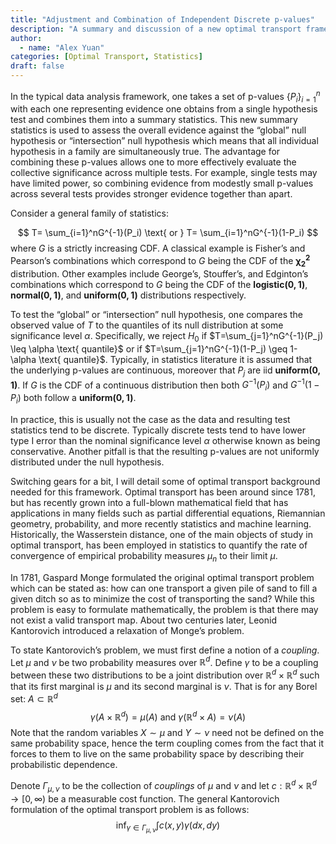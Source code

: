 ```yaml
---
title: "Adjustment and Combination of Independent Discrete p-values"
description: "A summary and discussion of a new optimal transport framework for combining discrete p-values proposed by Gonzalo Contador and Zheyang Wu."
author:
  - name: "Alex Yuan"
categories: [Optimal Transport, Statistics]
draft: false
---
```

In the typical data analysis framework, one takes a set of p-values $\{P_i\}_{i=1}^n$ with each one representing evidence one obtains from a single hypothesis test and combines them into a summary statistics. This new summary statistics is used to assess the overall evidence against the "global" null hypothesis or "intersection" null hypothesis which means that all individual hypothesis in a family are simultaneously true. The advantage for combining these p-values allows one to more effectively evaluate the collective significance across multiple tests. For example, single tests may have limited power, so combining evidence from modestly small p-values across several tests provides stronger evidence together than apart. 

Consider a general family of statistics:

$$
T= \sum_{i=1}^nG^{-1}(P_i) \text{  or  }  T= \sum_{i=1}^nG^{-1}(1-P_i)
$$
where $G$ is a strictly increasing CDF. A classical example is Fisher's and Pearson's combinations which correspond to $G$ being the CDF of the $\mathbf{\chi^2_2}$ distribution. Other examples include George's, Stouffer's, and Edginton's combinations which correspond to $G$ being the CDF of the **logistic$(0,1)$**, **normal$(0,1)$**, and **uniform$(0,1)$** distributions respectively. 

To test the "global" or "intersection" null hypothesis, one compares the observed value of $T$ to the quantiles of its null distribution at some significance level $\alpha$. Specifically, we reject $H_0$ if $T=\sum_{j=1}^nG^{-1}(P_j) \leq \alpha \text{ quantile}$ or if $T=\sum_{j=1}^nG^{-1}(1-P_j) \geq 1- \alpha \text{ quantile}$. Typically, in statistics literature it is assumed that the underlying p-values are continuous, moreover that $P_j$ are iid **uniform$(0,1)$**. If $G$ is the CDF of a continuous distribution then both $G^{-1}(P_i)$ and $G^{-1}(1-P_i)$ both follow a **uniform$(0,1)$**. 

In practice, this is usually not the case as the data and resulting test statistics tend to be discrete. Typically discrete tests tend to have lower type I error than the nominal significance level $\alpha$ otherwise known as being conservative. Another pitfall is that the resulting p-values are not uniformly distributed under the null hypothesis. 

Switching gears for a bit, I will detail some of optimal transport background needed for this framework. Optimal transport has been around since 1781, but has recently grown into a full-blown mathematical field that has applications in many fields such as partial differential equations, Riemannian geometry, probability, and more recently statistics and machine learning. Historically, the Wasserstein distance, one of the main objects of study in optimal transport, has been employed in statistics to quantify the rate of convergence of empirical probability measures $\mu_n$ to their limit $\mu$.

In 1781, Gaspard Monge formulated the original optimal transport problem which can be stated as: how can one transport a given pile of sand to fill a given ditch so as to minimize the cost of transporting the sand? While this problem is easy to formulate mathematically, the problem is that there may not exist a valid transport map. About two centuries later, Leonid Kantorovich introduced a relaxation of Monge's problem.

To state Kantorovich's problem, we must first define a notion of a *coupling*. Let $\mu$ and $\nu$ be two probability measures over $\mathbb{R}^d$. Define $\gamma$ to be a coupling between these two distributions to be a joint distribution over $\mathbb{R}^d \times \mathbb{R}^d$ such that its first marginal is $\mu$ and its second marginal is $\nu$. That is for any Borel set: $A \subset \mathbb{R}^d$ $$\gamma(A \times \mathbb{R}^d) =\mu(A) \text{ and } \gamma(\mathbb{R}^d \times A) = \nu(A)$$
Note that the random variables $X \sim \mu$ and $Y \sim \nu$ need not be defined on the same probability space, hence the term coupling comes from the fact that it forces to them to live on the same probability space by describing their probabilistic dependence.

Denote $\Gamma_{\mu,\nu}$ to be the collection of *couplings* of $\mu$ and $\nu$ and let $c: \mathbb{R}^d \times \mathbb{R}^d \to [0,\infty)$ be a measurable cost function. The general Kantorovich formulation of the optimal transport problem is as follows:
$$
\inf_{\gamma \in \Gamma_{\mu, \nu}}\int c(x,y) \gamma(dx, dy)
$$

